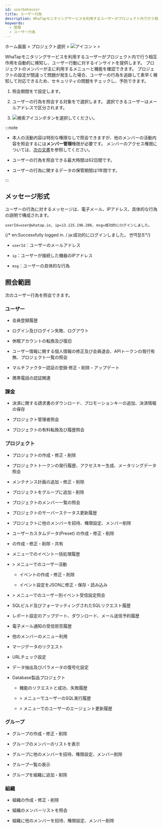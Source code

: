 ```yaml
---
id: userbehavior
title: ユーザー行為
description: WhaTapモニタリングサービスを利用するユーザーがプロジェクト内で行う相互作用を自動的に検知し、ユーザー行動に対するインサイトを提供します。
keywords:
  - 管理
  - ユーザー行為
---
```


ホーム画面 &gt; プロジェクト選択 &gt; ![アイコン](/img/ic-sitemap.svg) <Cmdname sid="sitemap" className="uitext" /> &gt; <Cmdname sid="side_management" className="uitext" /> &gt; <Cmdname sid="side_userBehavior" className="uitext" />

WhaTapモニタリングサービスを利用するユーザーがプロジェクト内で行う相互作用を自動的に検知し、ユーザー行動に対するインサイトを提供します。 プロジェクトのメンバーが主に利用するメニューと機能を確認できます。 プロジェクトの設定が間違って問題が発生した場合、ユーザーの行為を追跡して素早く検知して対応できるため、セキュリティの問題をチェックし、予防できます。

<ImgLang img='management-userbehavior.png' desc='ユーザー操作' />

1. 照会期間を<Cmdname sid="time_selector" className="uitext" />で設定します。

2. ユーザーの行為を照会する対象を<Cmdname sid="account_email" className="uitext" />で選択します。 選択できるユーザーはメールアドレスで区分されます。

3. ![検索アイコン](/img/ico-btn-search.png)ボタンを選択してください。

:::note

- 本人の活動内容は特別な権限なしで照会できますが、他のメンバーの活動内容を照会するには**メンバー管理**権限が必要です。 メンバーのアクセス権限については、[次の文書](../project/project-structure#project-auth)を参照してください。

- ユーザーの行為を照会できる最大時間は62日間です。

- ユーザーの行為に関するデータの保管期間は1年間です。

:::

## メッセージ形式

ユーザーの行為に対するメッセージは、電子メール、IPアドレス、具体的な行為の説明で構成されます。

```text title='Example'
userId=user@whatap.io, ip=13.125.196.206, msg=成功的にログインしました。
```

{/* en:Successfully logged in. / ja:成功的にログインしました。 번역참조*/}

- `userId`：ユーザーのメールアドレス

- `ip`：ユーザーが接続した機器のIPアドレス

- `msg`：ユーザーの具体的な行為

## 照会範囲

次のユーザー行為を照会できます。

### ユーザー

- 会員登録履歴

- ログイン及びログイン失敗、ログアウト

- 休眠アカウントの転換及び復旧

- ユーザー情報に関する個人情報の修正及び会員退会、APIトークンの発行有無、プロジェクト一覧の照会

- マルチファクター認証の登録·修正・削除・アップデート

- 携帯電話の認証関連

### 課金

- 決済に関する請求書のダウンロード、プロモーションキーの追加、決済情報の保存

- プロジェクト管理者照会

- プロジェクトの有料転換及び履歴照会

### プロジェクト

- プロジェクトの作成・修正・削除

- プロジェクトトークンの発行履歴、アクセスキー生成、メータリングデータ照会

- メンテナンス計画の追加・修正・削除

- プロジェクトをグループに追加・削除

- プロジェクトのメンバー一覧の照会

- プロジェクトのサーバーステータス更新履歴

- プロジェクトに他のメンバーを招待、権限設定、メンバー削除

- ユーザーカスタムデータ(Preset) の作成・修正・削除

- <Cmdname sid="flexboard" className="uitext" />の作成・修正・削除・共有

- <Cmdname sid="side_integratedRealtimeAlert" className="uitext" />メニューでのイベント一括処理履歴

- <Cmdname sid="side_event" className="uitext" /> &gt; <Cmdname sid="side_eventSetting" className="uitext" />メニューでのユーザー活動

  - イベントの作成・修正・削除

  - イベント設定をJSONに修正・保存・読み込み

- <Cmdname sid="side_event" className="uitext" /> &gt; <Cmdname sid="side_eventNoti" className="uitext" />メニューでのユーザー別イベント受信設定照会

- SQLビルド及びフォーマッティングされたSQLリクエスト履歴

- レポート設定のアップデート、ダウンロード、メール送信予約履歴

- 電子メール通知の受信拒否履歴

- 他のメンバーの<Cmdname sid="side_userBehavior" className="uitext" />メニュー利用

- マージデータのリクエスト

- URLチェック設定

- データ抽出及びパラメータの復号化設定

- Database製品プロジェクト

  - <Cmdname sid="session_kill" className="uitext" />機能のリクエストと成功、失敗履歴

  - <Cmdname sid="side_lab" className="uitext" /> &gt; <Cmdname sid="side_dbScriptManager" className="uitext" />メニューでユーザーのSQL実行履歴

  - <Cmdname sid="side_management" className="uitext" /> &gt; <Cmdname sid="side_dbAgentUpdate" className="uitext" />メニューでのユーザーのエージェント更新履歴

### グループ

- グループの作成・修正・削除

- グループのメンバーのリストを表示 

- グループに他のメンバーを招待、権限設定、メンバー削除

- グループ一覧の表示

- グループを組織に追加・削除

### 組織

- 組織の作成・修正・削除

- 組織のメンバーリストを照会 

- 組織に他のメンバーを招待、権限設定、メンバー削除

